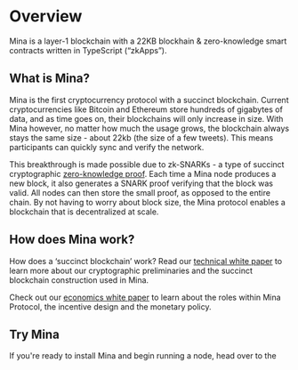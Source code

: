 
# Overview

Mina is a layer-1 blockchain with a 22KB blockhain & zero-knowledge smart contracts written in TypeScript (“zkApps”).

## What is Mina?

Mina is the first cryptocurrency protocol with a succinct blockchain. Current cryptocurrencies like Bitcoin and Ethereum store hundreds of gigabytes of data, and as time goes on, their blockchains will only increase in size. With Mina however, no matter how much the usage grows, the blockchain always stays the same size - about 22kb<Footnote refNumber="1" link="/blog/22kb-sized-blockchain-a-technical-reference" /> (the size of a few tweets). This means participants can quickly sync and verify the network.

This breakthrough is made possible due to zk-SNARKs - a type of succinct cryptographic <a href="https://minaprotocol.com/blog/zero-knowledge-proofs-an-intuitive-explanation">zero-knowledge proof</a>. Each time a Mina node produces a new block, it also generates a SNARK proof verifying that the block was valid. All nodes can then store the small proof, as opposed to the entire chain. By not having to worry about block size, the Mina protocol enables a blockchain that is decentralized at scale.

## How does Mina work?

How does a ‘succinct blockchain’ work? Read our [technical white paper](https://docs.minaprotocol.com/static/pdf/technicalWhitepaper.pdf) to learn more about our cryptographic preliminaries and the succinct blockchain construction used in Mina.

Check out our [economics white paper](https://docs.minaprotocol.com/static/pdf/economicsWhitepaper.pdf) to learn about the roles within Mina Protocol, the incentive design and the monetary policy.

## Try Mina

If you're ready to install Mina and begin running a node, head over to the <DocLink copy="Getting Started page." url="/node-operators/getting-started" />
